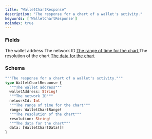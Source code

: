 ```yaml
---
title: "WalletChartResponse"
description: "The response for a chart of a wallet's activity."
keywords: ['WalletChartResponse']
noindex: true
---
```


### Fields

<ResponseField name="walletAddress" type="String!" required>
  The wallet address
</ResponseField>

<ResponseField name="networkId" type="Int">
  The network ID
</ResponseField>

<a href="/api-reference/types/walletchartrange">
  <ResponseField name="range" type="WalletChartRange!" required>
    The range of time for the chart
  </ResponseField>
</a>

<ResponseField name="resolution" type="String!" required>
  The resolution of the chart
</ResponseField>

<a href="/api-reference/types/walletchartdata">
  <ResponseField name="data" type="[WalletChartData!]!" required>
    The data for the chart
  </ResponseField>
</a>

### Schema


```graphql 
"""The response for a chart of a wallet's activity."""
type WalletChartResponse {
  """The wallet address"""
  walletAddress: String!
  """The network ID"""
  networkId: Int
  """The range of time for the chart"""
  range: WalletChartRange!
  """The resolution of the chart"""
  resolution: String!
  """The data for the chart"""
  data: [WalletChartData!]!
}
```
